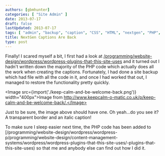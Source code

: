 ```yaml
---
authors: [gbmhunter]
categories: [ "Site Admin" ]
date: 2013-07-17
draft: false
lastUpdated: 2013-07-17
tags: [ "admin", "backup", "caption", "CSS", "HTML", "nextgen", "PHP", "plugin", "singlepic", "Wordpress" ]
title: NextGen Captions Are Back
type: post
---
```



Finally! I scared myself a bit, I first had a look at [/programming/website-design/wordpress/wordpress-plugins-that-this-site-uses](/programming/website-design/content-management-systems/wordpress/wordpress-plugins-that-this-site-uses/) and it turned out I hadn't written down the majority of the PHP code which actually does all the work when creating the captions. Fortunately, I had done a site backup which had file with all the code in it, and once I had worked that out, I managed to restore the functionality pretty quickly.

<Image src={import('./keep-calm-and-be-welcome-back.png')} width="400px">Image from http://www.keepcalm-o-matic.co.uk/p/keep-calm-and-be-welcome-back/.</Image>

Just to be sure, the image above should have one. Oh yeah...do you see it? A transparent border and an italic caption!

To make sure I sleep easier next time, the PHP code has been added to [/programming/website-design/wordpress/wordpress-p/programming/website-design/content-management-systems/wordpress/wordpress-plugins-that-this-site-uses/-plugins-that-this-site-uses) so that me and anybody else can find out how I did it.
